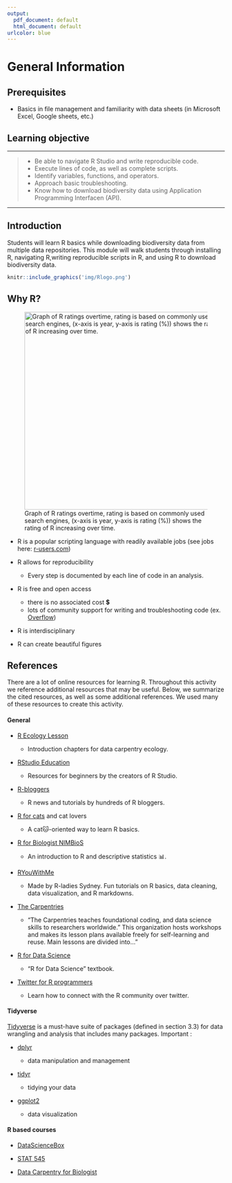 ```yaml
---
output:
  pdf_document: default
  html_document: default
urlcolor: blue
---
```

 
# General Information

## Prerequisites  
-   Basics in file management and familiarity with data sheets (in Microsoft Excel, Google sheets, etc.)
  
## Learning objective  

------------

>     
> * Be able to navigate R Studio and write reproducible code.    
> * Execute lines of code, as well as complete scripts.      
> * Identify variables, functions, and operators.     
> * Approach basic troubleshooting.     
> * Know how to download biodiversity data using Application Programming Interfacen (API).  
>

------------


## Introduction {#intro}
Students will learn R basics while downloading biodiversity data from multiple data repositories. This module will walk students through installing R, navigating R,writing reproducible scripts in R, and using R to download biodiversity data.

```r
knitr::include_graphics('img/Rlogo.png')
```

## Why R?

![Graph of R ratings overtime, rating is based on commonly used search engines, (x-axis is year, y-axis is rating (%)) shows the rating of R increasing over time.](img/Rtiobes.png){width="458"}

-   R is a popular scripting language with readily available jobs (see jobs here: [r-users.com](https://www.r-users.com/))

-   R allows for reproducibility

    -   Every step is documented by each line of code in an analysis.

-   R is free and open access

    -   there is no associated cost 💲
    -   lots of community support for writing and troubleshooting code (ex. [Overflow](https://stackoverflow.com/))

-   R is interdisciplinary

-   R can create beautiful figures

## References

There are a lot of online resources for learning R.  Throughout this activity we reference additional resources that may be useful. Below, we summarize the cited resources, as well as some additional references. We used many of these resources to create this activity.

#### General {.unnumbered}

-   [R Ecology Lesson](https://datacarpentry.org/R-ecology-lesson/index.html)

    -   Introduction chapters for data carpentry ecology. 

-   [RStudio Education](https://education.rstudio.com/learn/beginner/)

    -   Resources for beginners by the creators of R Studio.

-   [R-bloggers](https://www.r-bloggers.com/)

    -   R news and tutorials by hundreds of R bloggers.

-   [R for cats](https://rforcats.net/) and cat lovers

    -   A cat🐱-oriented way to learn R basics.

-   [R for Biologist NIMBioS](http://www.nimbios.org/products/prod_pdfs/RforBiologistv1.1.pdf)

    -   An introduction to R and descriptive statistics 📊.

-   [RYouWithMe](https://rladiessydney.org/courses/ryouwithme/)

    -   Made by R-ladies Sydney. Fun tutorials on R basics, data cleaning, data visualization, and R markdowns.

-   [The Carpentries](https://carpentries.org/)

    -   "The Carpentries teaches foundational coding, and data science skills to researchers worldwide." This organization hosts workshops and makes its lesson plans available freely for self-learning and reuse. Main lessons are divided into..."

-   [R for Data Science](https://r4ds.had.co.nz/)

    -   "R for Data Science" textbook.

-   [Twitter for R programmers](https://www.t4rstats.com/)

    -   Learn how to connect with the R community over twitter.

#### Tidyverse {.unnumbered}

[Tidyverse](https://www.tidyverse.org/) is a must-have suite of packages (defined in section 3.3) for data wrangling and analysis that includes many packages. Important :

-   [dplyr](https://dplyr.tidyverse.org/)

    -   data manipulation and management

-   [tidyr](https://tidyr.tidyverse.org/)

    -   tidying your data

-   [ggplot2](https://ggplot2.tidyverse.org/)

    -   data visualization

#### R based courses {.unnumbered}

-   [DataScienceBox](https://datasciencebox.org/)

-   [STAT 545](https://stat545.com/)

-   [Data Carpentry for Biologist](https://datacarpentry.org/semester-biology/)
